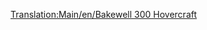 [[Translation:Main/en/Bakewell 300 Hovercraft]]
{{Template:Schepen/Nl
|Naam=Bakewell 300 Hovercraft
|Afbeelding=[[File:en/Hovercraft.png|Bakewell 300 Hovercraft]]
|Kosten=£28,934 ($57,868)
|Snelheid=112 km/h (70 mph)
|Onderhoudskosten=£3,117 ($6,234)
|Ontworpen=1968
|Levensduur=25
|Capaciteit=100 Passagiers
|Omschrijving=De Bakewell 300 Hovercraft is een supersonische hovercraftveerboot ontworpen voor verbindingen tussen 2 havens op afstand. Let wel op dat deze "Hovercraft" alleen geschikt is voor zeeën en niet zich niet over land kan verplaatsen.
|Real-life=Fictief, maar Bakewell was een onderdeel van de Quality Assurance team van Transport Tycoon Deluxe. http://en.wikipedia.org/wiki/Mountbatten_class_hovercraft
}}